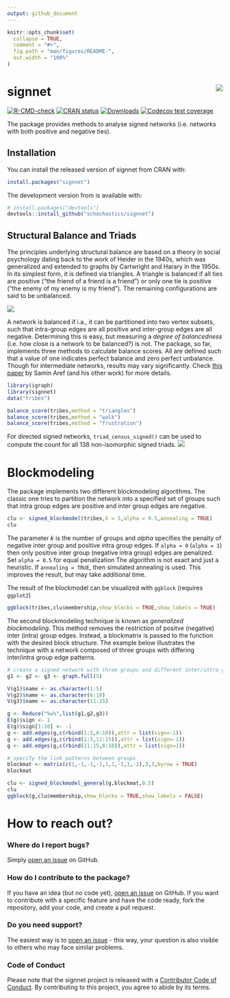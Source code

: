 ```yaml
---
output: github_document
---
```


<!-- README.md is generated from README.Rmd. Please edit that file -->

```r
knitr::opts_chunk$set(
  collapse = TRUE,
  comment = "#>",
  fig.path = "man/figures/README-",
  out.width = "100%"
)
```
# signnet <img src="man/figures/logo.png" align="right"/>

<!-- badges: start -->
[![R-CMD-check](https://github.com/schochastics/signnet/workflows/R-CMD-check/badge.svg)](https://github.com/schochastics/signnet/actions)
[![CRAN status](https://www.r-pkg.org/badges/version/signnet)](https://cran.r-project.org/package=signnet)
[![Downloads](https://cranlogs.r-pkg.org/badges/signnet)](https://CRAN.R-project.org/package=signnet)
[![Codecov test coverage](https://codecov.io/gh/schochastics/signnet/branch/master/graph/badge.svg)]( https://app.codecov.io/gh/schochastics/signnet?branch=master)
<!-- badges: end -->

The package provides methods to analyse signed networks (i.e. networks with both positive and negative ties).

## Installation

You can install the released version of signnet from CRAN with:

```r
install.packages("signnet")
```

The development version from is available with:

``` r
# install.packages("devtools")
devtools::install_github("schochastics/signnet")
```

## Structural Balance and Triads

The principles underlying structural balance are based on a theory in social psychology dating back to the work of Heider in the 1940s, which was generalized and extended to graphs by Cartwright and Harary in the 1950s. In its simplest form, it is defined via triangles. A triangle is balanced if
all ties are positive ("the friend of a friend is a friend") or only one tie is positive ("the enemy of my enemy is my friend"). The remaining configurations are said to be unbalanced.

<img src="man/figures/balance_triples.png"/>

A network is balanced if i.a., it can be partitioned into two vertex subsets, such that intra-group edges are all positive and inter-group edges are all negative. Determining this is easy, but measuring a *degree of balancedness* (i.e. how close is a network to be balanced?) is not. The package, so far, implements three methods to calculate balance scores. All are defined such that a value of one indicates perfect balance and zero perfect unbalance. Though for intermediate networks, results may vary significantly. Check [this paper](https://doi.org/10.1093/comnet/cnx044) by Samin Aref (and his other work) for more details.

```r
library(igraph)
library(signnet)
data("tribes")

balance_score(tribes,method = "triangles")
balance_score(tribes,method = "walk")
balance_score(tribes,method = "frustration")
```

For directed signed networks, `triad_census_signed()` can be used to compute the count for all 138 non-isomorphic signed triads.
<img src="man/figures/signed_triads.png"/>

# Blockmodeling

The package implements two different blockmodeling algorithms. The classic one tries to partition the 
network into a specified set of groups such that intra group edges are positive and inter group edges are negative.

```r
clu <- signed_blockmodel(tribes,k = 3,alpha = 0.5,annealing = TRUE)
clu
```

The parameter *k* is the number of groups and *alpha* specifies the penalty of negative inter group and positive intra group edges.
If `alpha = 0` (`alpha = 1`) then only positive inter group (negative intra group) edges are penalized. Set `alpha = 0.5` for equal penalization
The algorithm is not exact and just a heuristic. If `annealing = TRUE`, then simulated annealing is used. This improves the result, but may take additional time.

The result of the blockmodel can be visualized with `ggblock` (requires `ggplot2`)
```r
ggblock(tribes,clu$membership,show_blocks = TRUE,show_labels = TRUE)
```


The second blockmodeling technique is known as *generalized blockmodeling*. This method removes the restriction of positve (negative) inter (intra) group edges. Instead, a blockmatrix is passed to the function with the desired block structure. The example below illustrates the technique with a network composed of three groups with differing inter/intra group edge patterns.
```r
# create a signed network with three groups and different inter/intra group ties
g1 <- g2 <- g3 <- graph.full(5)

V(g1)$name <- as.character(1:5)
V(g2)$name <- as.character(6:10)
V(g3)$name <- as.character(11:15)

g <- Reduce("%u%",list(g1,g2,g3))
E(g)$sign <- 1
E(g)$sign[1:10] <- -1
g <- add.edges(g,c(rbind(1:5,6:10)),attr = list(sign=-1))
g <- add.edges(g,c(rbind(1:5,11:15)),attr = list(sign=-1))
g <- add.edges(g,c(rbind(11:15,6:10)),attr = list(sign=1))

# specify the link patterns between groups
blockmat <- matrix(c(1,-1,-1,-1,1,1,-1,1,-1),3,3,byrow = TRUE)
blockmat

clu <- signed_blockmodel_general(g,blockmat,0.5)
clu
ggblock(g,clu$membership,show_blocks = TRUE,show_labels = FALSE)
```

# How to reach out? 

### Where do I report bugs?

Simply [open an issue](https://github.com/schochastics/signnet/issues/new) on GitHub.

### How do I contribute to the package?

If you have an idea (but no code yet), [open an issue](https://github.com/schochastics/signnet/issues/new) on GitHub. If you want to contribute with a specific feature and have the code ready, fork the repository, add your code, and create a pull request.

### Do you need support?

The easiest way is to [open an issue](https://github.com/schochastics/signnet/issues/new) - this way, your question is also visible to others who may face similar problems.

### Code of Conduct

Please note that the signnet project is released with a [Contributor Code of Conduct](https://contributor-covenant.org/version/2/1/CODE_OF_CONDUCT.html). By contributing to this project, you agree to abide by its terms.

